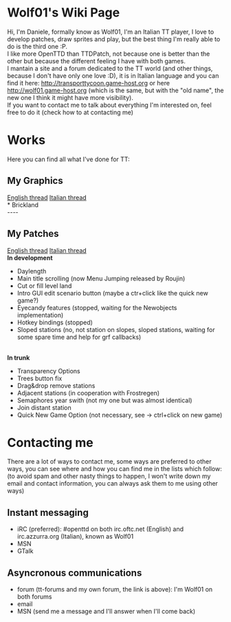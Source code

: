 = Wolf01's Wiki Page =
Hi, I'm Daniele, formally know as Wolf01, I'm an Italian TT player, I love to develop patches, draw sprites and play, but the best thing I'm really able to do is the third one :P.<br>
I like more OpenTTD than TTDPatch, not because one is better than the other but because the different feeling I have with both games.<br>
I mantain a site and a forum dedicated to the TT world (and other things, because I don't have only one love :D), it is in Italian language and you can find it here: [http://transporttycoon.game-host.org http://transporttycoon.game-host.org] or here [http://wolf01.game-host.org http://wolf01.game-host.org] (which is the same, but with the "old name", the new one I think it might have more visibility).<br>
If you want to contact me to talk about everything I'm interested on, feel free to do it (check how to at contacting me)

= Works =
Here you can find all what I've done for TT:
== My Graphics ==
[http://www.tt-forums.net/viewtopic.php?f=36&t=34999 English thread]
[http://wolf01.game-host.org/forum/index.php/topic,90.0.html Italian thread]<br>
* Brickland
<br>
----

== My Patches ==
[http://www.tt-forums.net/viewtopic.php?f=32&t=26105 English thread]
[http://wolf01.game-host.org/forum/index.php/topic,45.0.html Italian thread]<br>
'''In development'''
* Daylength
* Main title scrolling (now Menu Jumping released by Roujin)
* Cut or fill level land
* Intro GUI edit scenario button (maybe a ctr+click like the quick new game?)
* Eyecandy features (stopped, waiting for the Newobjects implementation)
* Hotkey bindings (stopped)
* Sloped stations (no, not station on slopes, sloped stations, waiting for some spare time and help for grf callbacks)
<br>
'''In trunk'''
* Transparency Options
* Trees button fix
* Drag&drop remove stations
* Adjacent stations (in cooperation with Frostregen)
* Semaphores year swith (not my one but was almost identical)
* Join distant station
* Quick New Game Option (not necessary, see -> ctrl+click on new game)

= Contacting me =
There are a lot of ways to contact me, some ways are preferred to other ways, you can see where and how you can find me in the lists which follow: (to avoid spam and other nasty things to happen, I won't write down my email and contact information, you can always ask them to me using other ways)
== Instant messaging ==
* iRC (preferred): #openttd on both irc.oftc.net (English) and irc.azzurra.org (Italian), known as Wolf01
* MSN
* GTalk

== Asyncronous communications ==
* forum (tt-forums and my own forum, the link is above): I'm Wolf01 on both forums
* email
* MSN (send me a message and I'll answer when I'll come back)